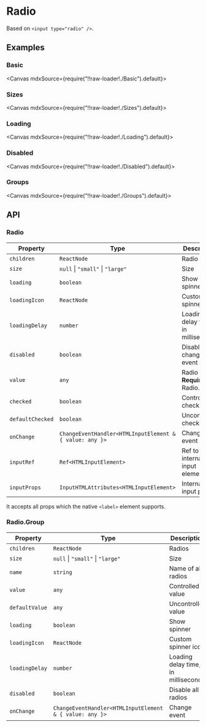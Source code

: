 
<Meta title="Forms/Radio" />

# Radio

Based on `<input type="radio" />`.

## Examples

### Basic

<Canvas mdxSource={require("!!raw-loader!./Basic").default}>
  <Story id="examples-radio--basic" />
</Canvas>

### Sizes

<Canvas mdxSource={require("!!raw-loader!./Sizes").default}>
  <Story id="examples-radio--sizes" />
</Canvas>

### Loading

<Canvas mdxSource={require("!!raw-loader!./Loading").default}>
  <Story id="examples-radio--loading" />
</Canvas>

### Disabled

<Canvas mdxSource={require("!!raw-loader!./Disabled").default}>
  <Story id="examples-radio--disabled" />
</Canvas>

### Groups

<Canvas mdxSource={require("!!raw-loader!./Groups").default}>
  <Story id="examples-radio--groups" />
</Canvas>

## API

### Radio

| Property         | Type                                                    | Description                              |
| ---------------- | ------------------------------------------------------- | ---------------------------------------- |
| `children`       | `ReactNode`                                             | Radio label                              |
| `size`           | `null` \| `"small"` \| `"large"`                        | Size                                     |
| `loading`        | `boolean`                                               | Show spinner                             |
| `loadingIcon`    | `ReactNode`                                             | Custom spinner icon                      |
| `loadingDelay`   | `number`                                                | Loading delay time, in milliseconds      |
| `disabled`       | `boolean`                                               | Disable change event                     |
| `value`          | `any`                                                   | Radio value. **Required** in Radio.Group |
| `checked`        | `boolean`                                               | Controlled checked                       |
| `defaultChecked` | `boolean`                                               | Uncontrolled checked                     |
| `onChange`       | `ChangeEventHandler<HTMLInputElement & { value: any }>` | Change event                             |
| `inputRef`       | `Ref<HTMLInputElement>`                                 | Ref to internal input element            |
| `inputProps`     | `InputHTMLAttributes<HTMLInputElement>`                 | Internal input props                     |

It accepts all props which the native `<label>` element supports.

### Radio.Group

| Property       | Type                                                    | Description                         |
| -------------- | ------------------------------------------------------- | ----------------------------------- |
| `children`     | `ReactNode`                                             | Radios                              |
| `size`         | `null` \| `"small"` \| `"large"`                        | Size                                |
| `name`         | `string`                                                | Name of all radios                  |
| `value`        | `any`                                                   | Controlled value                    |
| `defaultValue` | `any`                                                   | Uncontrolled value                  |
| `loading`      | `boolean`                                               | Show spinner                        |
| `loadingIcon`  | `ReactNode`                                             | Custom spinner icon                 |
| `loadingDelay` | `number`                                                | Loading delay time, in milliseconds |
| `disabled`     | `boolean`                                               | Disable all radios                  |
| `onChange`     | `ChangeEventHandler<HTMLInputElement & { value: any }>` | Change event                        |
